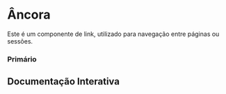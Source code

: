 

<Meta of={Story} />

# Âncora

Este é um componente de link, utilizado para navegação entre páginas ou sessões.


### Primário
<Canvas of={Story.Primary} />

## Documentação Interativa
<Primary />
<Controls />